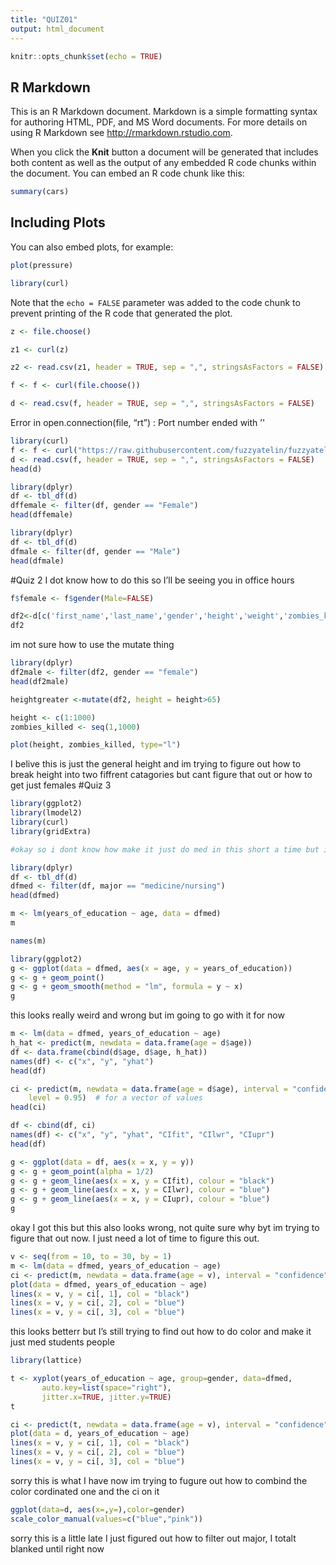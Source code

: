 ```yaml
---
title: "QUIZ01"
output: html_document
---
```


```r
knitr::opts_chunk$set(echo = TRUE)
```

## R Markdown

This is an R Markdown document. Markdown is a simple formatting syntax for authoring HTML, PDF, and MS Word documents. For more details on using R Markdown see <http://rmarkdown.rstudio.com>.

When you click the **Knit** button a document will be generated that includes both content as well as the output of any embedded R code chunks within the document. You can embed an R code chunk like this:

```r
summary(cars)
```

## Including Plots

You can also embed plots, for example:

```r
plot(pressure)
```

```r
library(curl)
```
Note that the `echo = FALSE` parameter was added to the code chunk to prevent printing of the R code that generated the plot.

```r
z <- file.choose()
```

```r
z1 <- curl(z)
```
 
```r
z2 <- read.csv(z1, header = TRUE, sep = ",", stringsAsFactors = FALSE)
```

```r
f <- f <- curl(file.choose())
```

```r
d <- read.csv(f, header = TRUE, sep = ",", stringsAsFactors = FALSE)
```
Error in open.connection(file, "rt") : Port number ended with '\'
```r
library(curl)
f <- f <- curl("https://raw.githubusercontent.com/fuzzyatelin/fuzzyatelin.github.io/master/AN597_Fall17/zombies.csv")
d <- read.csv(f, header = TRUE, sep = ",", stringsAsFactors = FALSE)
head(d)
```
```r
library(dplyr)
df <- tbl_df(d)
dffemale <- filter(df, gender == "Female") 
head(dffemale)
```
```r
library(dplyr)
df <- tbl_df(d)
dfmale <- filter(df, gender == "Male") 
head(dfmale)
```


#Quiz 2
I dot know how to do this so I'll be seeing you in office hours
```r
f$female <- f$gender(Male=FALSE)
```
```r
df2<-d[c('first_name','last_name','gender','height','weight','zombies_killed')]
df2
```
im not sure how to use the mutate thing 
```r
library(dplyr)
df2male <- filter(df2, gender == "female") 
head(df2male)
```



```r
heightgreater <-mutate(df2, height = height>65)
```
```r
height <- c(1:1000)
zombies_killed <- seq(1,1000)

plot(height, zombies_killed, type="l")
```
I belive this is just the general height and im trying to figure out how to break height into two fiffrent catagories but cant figure that out or how to get just females
#Quiz 3
```r
library(ggplot2)
library(lmodel2)
library(curl)
library(gridExtra)
```

```r
#okay so i dont know how make it just do med in this short a time but ill try to do the rest
```

```r
library(dplyr)
df <- tbl_df(d)
dfmed <- filter(df, major == "medicine/nursing") 
head(dfmed)
```

```r
m <- lm(years_of_education ~ age, data = dfmed)
m
```
```r
names(m)
```
```r
library(ggplot2)
g <- ggplot(data = dfmed, aes(x = age, y = years_of_education))
g <- g + geom_point()
g <- g + geom_smooth(method = "lm", formula = y ~ x)
g
```
this looks really weird and wrong but im going to go with it for now
```r
m <- lm(data = dfmed, years_of_education ~ age)
h_hat <- predict(m, newdata = data.frame(age = d$age))
df <- data.frame(cbind(d$age, d$age, h_hat))
names(df) <- c("x", "y", "yhat")
head(df)
```



```r
ci <- predict(m, newdata = data.frame(age = d$age), interval = "confidence", 
    level = 0.95)  # for a vector of values
head(ci)
```
```r
df <- cbind(df, ci)
names(df) <- c("x", "y", "yhat", "CIfit", "CIlwr", "CIupr")
head(df)
```
```r
g <- ggplot(data = df, aes(x = x, y = y))
g <- g + geom_point(alpha = 1/2)
g <- g + geom_line(aes(x = x, y = CIfit), colour = "black")
g <- g + geom_line(aes(x = x, y = CIlwr), colour = "blue")
g <- g + geom_line(aes(x = x, y = CIupr), colour = "blue")
g
```
okay I got this but this also looks wrong, not quite sure why byt im trying to figure that out now. I just need a lot of time to figure this out.
```r
v <- seq(from = 10, to = 30, by = 1)
m <- lm(data = dfmed, years_of_education ~ age)
ci <- predict(m, newdata = data.frame(age = v), interval = "confidence", level = 0.95)
plot(data = dfmed, years_of_education ~ age)
lines(x = v, y = ci[, 1], col = "black")
lines(x = v, y = ci[, 2], col = "blue")
lines(x = v, y = ci[, 3], col = "blue")
```
this looks betterr but I's still trying to find out how to do color and make it just med students people
```r
library(lattice)
```
```r
t <- xyplot(years_of_education ~ age, group=gender, data=dfmed,
       auto.key=list(space="right"),
       jitter.x=TRUE, jitter.y=TRUE)
t
```
```r
ci <- predict(t, newdata = data.frame(age = v), interval = "confidence", level = 0.95)
plot(data = d, years_of_education ~ age)
lines(x = v, y = ci[, 1], col = "black")
lines(x = v, y = ci[, 2], col = "blue")
lines(x = v, y = ci[, 3], col = "blue")
```
sorry this is what I have now im trying to fugure out how to combind the color cordinated one and the ci on it
```r
ggplot(data=d, aes(x=,y=),color=gender)
scale_color_manual(values=c("blue","pink"))
```

sorry this is a little late I just figured out how to filter out major, I totalt blanked until right now





















